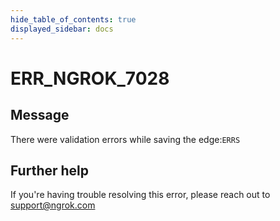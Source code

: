 ```yaml
---
hide_table_of_contents: true
displayed_sidebar: docs
---
```



# ERR_NGROK_7028

## Message

There were validation errors while saving the edge:`ERRS`

<ErrorDetails error="err_ngrok_7028" />

## Further help

If you're having trouble resolving this error, please reach out to [support@ngrok.com](mailto:support@ngrok.com?subject=Help%20with%20ERR_NGROK_7028)
